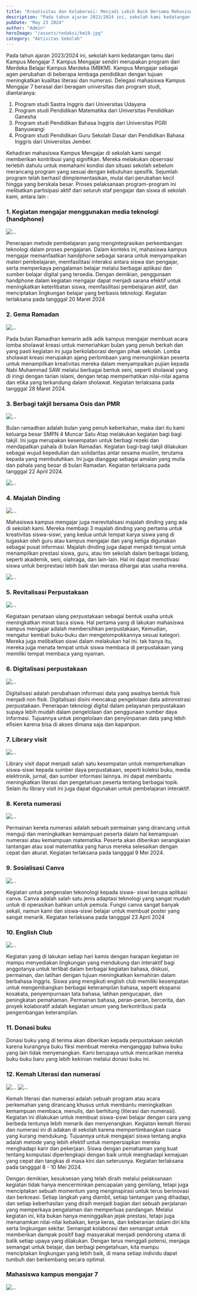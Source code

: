 ```yaml
---
title: "Kreativitas dan Kolaborasi: Menjadi Lebih Baik Bersama Mahasiswa Kampus Mengajar 7"
description: "Pada tahun ajaran 2023/2024 ini, sekolah kami kedatangan tamu dari Kampus Mengajar 7"
pubDate: "May 23 2024"
author: "Admin"
heroImage: "/assets/redaksi/km19.jpg"
category: "Aktivitas Sekolah"
---
```



Pada tahun ajaran 2023/2024 ini, sekolah kami kedatangan tamu dari Kampus Mengajar 7. Kampus Mengajar sendiri merupakan program dari Merdeka Belajar Kampus Merdeka (MBKM). Kampus Mengajar sebagai agen perubahan di beberapa lembaga pendidikan dengan tujuan meningkatkan kualitas literasi dan numerasi. Delegasi mahasiswa Kampus Mengajar 7 berasal dari beragam universitas dan program studi, diantaranya:

1. Program studi Sastra Inggris dari Universitas Udayana
2. Program studi Pendidikan Matematika dari Universitas Pendidikan Ganesha
3. Program studi Pendidikan Bahasa Inggris dari Universitas PGRI Banyuwangi
4. Program studi Pendidikan Guru Sekolah Dasar dan Pendidikan Bahasa Inggris dari Universitas Jember.

Kehadiran mahasiswa Kampus Mengajar di sekolah kami sangat memberikan kontribusi yang signifikan. Mereka melakukan observasi terlebih dahulu untuk memahami kondisi dan situasi sekolah sebelum merancang program yang sesuai dengan kebutuhan spesifik. Sejumlah program telah berhasil diimplementasikan, mulai dari perubahan kecil hingga yang berskala besar. Proses pelaksanaan program-program ini melibatkan partisipasi aktif dari seluruh staf pengajar dan siswa di sekolah kami, antara lain :

### 1. Kegiatan mengajar menggunakan media teknologi (handphone)

<Image src="/assets/redaksi/km1.jpeg" width={800} height={400} alt="..." />

Penerapan metode pembelajaran yang mengintegrasikan perkembangan teknologi dalam proses pengajaran. Dalam konteks ini, mahasiswa kampus mengajar memanfaatkan handphone sebagai sarana untuk menyampaikan materi pembelajaran, memfasilitasi interaksi antara siswa dan pengajar, serta memperkaya pengalaman belajar melalui berbagai aplikasi dan sumber belajar digital yang tersedia. Dengan demikian, penggunaan handphone dalam kegiatan mengajar dapat menjadi sarana efektif untuk meningkatkan keterlibatan siswa, memfasilitasi pembelajaran aktif, dan menciptakan lingkungan belajar yang berbasis teknologi. Kegiatan terlaksana pada tangggal 20 Maret 2024

### 2. Gema Ramadan

<Image src="/assets/redaksi/km2.jpeg" width={800} height={400} alt="..." />

Pada bulan Ramadhan kemarin adik adik kampus mengajar membuat acara lomba sholawat kreasi untuk memeriahkan bulan yang penuh berkah dan yang pasti kegiatan ini juga berkolaborasi dengan pihak sekolah. Lomba sholawat kreasi merupakan ajang perlombaan yang memungkinkan peserta untuk menampilkan kreativitas mereka dalam menyampaikan pujian kepada Nabi Muhammad SAW melalui berbagai bentuk seni, seperti sholawat yang di iringi dengan tarian islami, dengan tetap memperhatikan nilai-nilai agama dan etika yang terkandung dalam sholawat. Kegiatan terlaksana pada tangggal 28 Maret 2024.

### 3. Berbagi takjil bersama Osis dan PMR

<Image
  class="aspect-square object-cover"
  src="/assets/redaksi/km3.jpeg"
  width={800}
  height={400}
  alt="..."
/>

Bulan ramadhan adalah bulan yang penuh keberkahan, maka dari itu kami keluarga besar SMPN 4 Muncar Satu Atap melakukan kegiatan bagi bagi takjil. Ini juga merupakan kesempatan untuk berbagi rezeki dan mendapatkan pahala di bulan Ramadan. Kegiatan bagi-bagi takjil dilakukan sebagai wujud kepedulian dan solidaritas antar sesama muslim, terutama kepada yang membutuhkan. Ini juga dianggap sebagai amalan yang mulia dan pahala yang besar di bulan Ramadan. Kegiatan terlaksana pada tangggal 22 April 2024.

<Image
  class="aspect-square object-cover"
  src="/assets/redaksi/km5.jpeg"
  width={800}
  height={400}
  alt="..."
/>

### 4. Majalah Dinding

<Image src="/assets/redaksi/km6.jpeg" width={800} height={400} alt="..." />

Mahasiswa kampus mengajar juga merevitalisasi majalah dinding yang ada di sekolah kami. Mereka membagi 3 majalah dinding yang pertama untuk kreativitas siswa-siswi, yang kedua untuk tempat karya siswa yang di tugaskan oleh guru atau kampus mengajar dan yang ketiga digunakan sebagai pusat informasi. Majalah dinding juga dapat menjadi tempat untuk menampilkan prestasi siswa, guru, atau tim sekolah dalam berbagai bidang, seperti akademik, seni, olahraga, dan lain-lain. Hal ini dapat memotivasi siswa untuk berprestasi lebih baik dan merasa dihargai atas usaha mereka.

<Image
  class="aspect-square object-cover"
  src="/assets/redaksi/km7.jpeg"
  width={800}
  height={400}
  alt="..."
/>

### 5. Revitalisasi Perpustakaan

<Image
  class="aspect-square object-cover"
  src="/assets/redaksi/km8.jpeg"
  width={800}
  height={400}
  alt="..."
/>

Kegiataan penataan ulang perpustakaan sebagai bentuk usaha untuk meningkatkan minat baca siswa. Hal pertama yang di lakukan mahasiswa kampus mengajar adalah membersihkan perpustakaan, Kemudian, mengatur kembali buku-buku dan mengelompokkannya sesuai kategori. Mereka juga melibatkan siswi dalam melakukan hal ini. tak hanya itu, mereka juga menata tempat untuk siswa membaca di perpustakaan yang memiliki tempat membaca yang nyaman.

### 6. Digitalisasi perpustakaan

<Image
  class="aspect-square object-cover"
  src="/assets/redaksi/km9.jpeg"
  width={800}
  height={400}
  alt="..."
/>

Digitalisasi adalah perubahaan informasi data yang awalnya bentuk fisik menjadi non fisik. Digitalisasi disini mencakup pengelolaan data administrasi perpustakaan. Penerapan teknologi digital dalam pelayanan perpustakaan supaya lebih mudah dalam pengelolaan dan penggunaan sumber daya informasi. Tujuannya untuk pengelolaan dan penyimpanan data yang lebih efisien karena bisa di akses dimana saja dan kapanpun.

### 7. Library visit

<Image
  class="aspect-square object-cover"
  src="/assets/redaksi/km10.jpeg"
  width={800}
  height={400}
  alt="..."
/>

Library visit dapat menjadi salah satu kesempatan untuk memperkenalkan siswa-siswi kepada sumber daya perpustakaan, seperti koleksi buku, media elektronik, jurnal, dan sumber informasi lainnya. Ini dapat membantu meningkatkan literasi dan pengetahuan peserta tentang berbagai topik. Selain itu library visit ini juga dapat digunakan untuk pembelajaran interaktif.

### 8. Kereta numerasi

<Image
  class="aspect-square object-cover"
  src="/assets/redaksi/km11.jpeg"
  width={800}
  height={400}
  alt="..."
/>

Permainan kereta numerasi adalah sebuah permainan yang dirancang untuk menguji dan meningkatkan kemampuan peserta dalam hal kemampuan numerasi atau kemampuan matematika. Peserta akan diberikan serangkaian tantangan atau soal matematika yang harus mereka selesaikan dengan cepat dan akurat. Kegiatan terlaksana pada tangggal 9 Mei 2024.

### 9. Sosialisasi Canva

<Image
  class="aspect-square object-cover"
  src="/assets/redaksi/km12.jpeg"
  width={800}
  height={400}
  alt="..."
/>

Kegiatan untuk pengenalan tekonologi kepada siswa- siswi berupa aplikasi canva. Canva adalah salah satu jenis adaptasi teknologi yang sangat mudah untuk di operasikan bahkan untuk pemula. Fungsi canva sangat banyak sekali, namun kami dan siswa-siswi belajar untuk membuat poster yang sangat menarik. Kegiatan terlaksana pada tangggal 23 April 2024

### 10. English Club

<Image
  class="aspect-square object-cover"
  src="/assets/redaksi/km14.png"
  width={800}
  height={400}
  alt="..."
/>

Kegiatan yang di lakukan setiap hari kamis dengan harapan kegiatan ini mampu menyediakan lingkungan yang mendukung dan interaktif bagi anggotanya untuk terlibat dalam berbagai kegiatan bahasa, diskusi, permainan, dan latihan dengan tujuan meningkatkan kemahiran dalam berbahasa Inggris. Siswa yang mengikuti english club memiliki kesempatan untuk mengembangkan berbagai keterampilan bahasa, seperti ekspansi kosakata, penyempurnaan tata bahasa, latihan pengucapan, dan peningkatan pemahaman. Permainan bahasa, peran-peran, bercerita, dan proyek kolaboratif adalah kegiatan umum yang berkontribusi pada pengembangan keterampilan.

### 11. Donasi buku

Donasi buku yang di terima akan diberikan kepada perpustakaan sekolah karena kurangnya buku fiksi membuat mereka menganggap bahwa buku yang lain tidak menyenangkan. Kami berupaya untuk mencarikan mereka buku buku baru yang lebih kekinian melalui donasi buku ini.

### 12. Kemah Literasi dan numerasi

<Image src="/assets/redaksi/km18.png" width={800} height={400} alt="..." />
<Image src="/assets/redaksi/km17.jpeg" width={800} height={400} alt="..." />

Kemah literasi dan numerasi adalah sebuah program atau acara perkemahan yang dirancang khusus untuk membantu meningkatkan kemampuan membaca, menulis, dan berhitung (literasi dan numerasi). Kegiatan ini dilakukan untuk membuat siswa-siswi belajar dengan cara yang berbeda tentunya lebih menarik dan menyenangkan. Kegiatan kemah literasi dan numerasi ini di adakan di sekolah karena mempertimbangkan cuaca yang kurang mendukung. Tujuannya untuk mengajari siswa tentang angka adalah metode yang lebih efektif untuk mempersiapkan mereka menghadapi karir dan pekerjaan. Siswa dengan pemahaman yang kuat tentang komputasi diperlengkapi dengan baik untuk menghadapi kemajuan yang cepat dan tangkas di masa kini dan seterusnya. Kegiatan terlaksana pada tangggal 8 - 10 Mei 2024.

Dengan demikian, kesuksesan yang telah diraih melalui pelaksanaan kegiatan tidak hanya mencerminkan pencapaian yang gemilang, tetapi juga menciptakan sebuah momentum yang menginspirasi untuk terus berinovasi dan berkreasi. Setiap langkah yang diambil, setiap tantangan yang dihadapi, dan setiap keberhasilan yang diraih menjadi bagian dari sebuah perjalanan yang memperkaya pengalaman dan memperluas pandangan. Melalui kegiatan ini, kita bukan hanya meninggalkan jejak prestasi, tetapi juga menanamkan nilai-nilai kebaikan, kerja keras, dan keberanian dalam diri kita serta lingkungan sekitar. Semangat kolaborasi dan semangat untuk memberikan dampak positif bagi masyarakat menjadi pendorong utama di balik setiap upaya yang dilakukan. Dengan terus menggali potensi, menjaga semangat untuk belajar, dan berbagi pengetahuan, kita mampu menciptakan lingkungan yang lebih baik, di mana setiap individu dapat tumbuh dan berkembang secara optimal.

### Mahasiswa kampus mengajar 7

<Image src="/assets/redaksi/km20.jpg" width={800} height={400} alt="..." />
